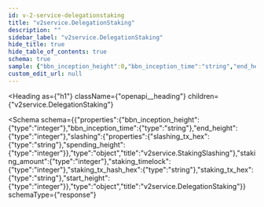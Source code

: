 ```yaml
---
id: v-2-service-delegationstaking
title: "v2service.DelegationStaking"
description: ""
sidebar_label: "v2service.DelegationStaking"
hide_title: true
hide_table_of_contents: true
schema: true
sample: {"bbn_inception_height":0,"bbn_inception_time":"string","end_height":0,"slashing":{"slashing_tx_hex":"string","spending_height":0},"staking_amount":0,"staking_timelock":0,"staking_tx_hash_hex":"string","staking_tx_hex":"string","start_height":0}
custom_edit_url: null
---
```



<Heading
  as={"h1"}
  className={"openapi__heading"}
  children={"v2service.DelegationStaking"}
>
</Heading>





<Schema
  schema={{"properties":{"bbn_inception_height":{"type":"integer"},"bbn_inception_time":{"type":"string"},"end_height":{"type":"integer"},"slashing":{"properties":{"slashing_tx_hex":{"type":"string"},"spending_height":{"type":"integer"}},"type":"object","title":"v2service.StakingSlashing"},"staking_amount":{"type":"integer"},"staking_timelock":{"type":"integer"},"staking_tx_hash_hex":{"type":"string"},"staking_tx_hex":{"type":"string"},"start_height":{"type":"integer"}},"type":"object","title":"v2service.DelegationStaking"}}
  schemaType={"response"}
>
  
</Schema>
            